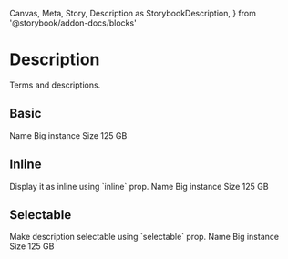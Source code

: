   Canvas,
  Meta,
  Story,
  Description as StorybookDescription,
} from '@storybook/addon-docs/blocks'

<Meta title="Components/Description" component={Description} />

# Description

<StorybookDescription>Terms and descriptions.</StorybookDescription>

## Basic

<Canvas>
  <Story name="basic">
    <Description>
      <Description.Term>Name</Description.Term>
      <Description.Desc>Big instance</Description.Desc>
      <Description.Term>Size</Description.Term>
      <Description.Desc>125 GB</Description.Desc>
    </Description>
  </Story>
</Canvas>

## Inline

<StorybookDescription>
  Display it as inline using `inline` prop.
</StorybookDescription>

<Canvas>
  <Story name="inline">
    <Description inline>
      <Description.Term>Name</Description.Term>
      <Description.Desc>Big instance</Description.Desc>
      <Description.Term>Size</Description.Term>
      <Description.Desc>125 GB</Description.Desc>
    </Description>
  </Story>
</Canvas>

## Selectable

<StorybookDescription>
  Make description selectable using `selectable` prop.
</StorybookDescription>

<Canvas>
  <Story name="selectable">
    <Description inline selectable>
      <Description.Term>Name</Description.Term>
      <Description.Desc>Big instance</Description.Desc>
      <Description.Term>Size</Description.Term>
      <Description.Desc>125 GB</Description.Desc>
    </Description>
  </Story>
</Canvas>
